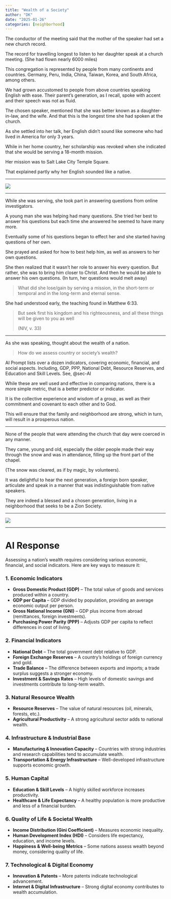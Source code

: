 ```yaml
---
title: "Wealth of a Society"
author: "DK"
date: "2025-01-26"
categories: [neighborhood]
---
```


The conductor of the meeting said that the mother of the speaker had set a new church record.

The record for travelling longest to listen to her daughter speak at a church meeting. (She had flown nearly 6000 miles)

This congregation is represented by people from many continents and countries. Germany, Peru, India, China, Taiwan, Korea, and South Africa, among others.

We had grown accustomed to people from above countries speaking English with ease. Their parent's generation, as I recall, spoke with accent and their speech was not as fluid.

The chosen speaker, mentioned that she was better known as a daughter-in-law, and the wife. And that this is the longest time she had spoken at the church.

As she settled into her talk, her English didn't sound like someone who had lived in America for only 3 years.

While in her home country, her scholarship was revoked when she indicated that she would be serving a 18-month mission.

Her mission was to Salt Lake City Temple Square.

That explained partly why her English sounded like a native.

------------------------------------------------------------------------

![](images/DSC_8148-EDIT-EFFECTS.jpg)

------------------------------------------------------------------------

While she was serving, she took part in answering questions from online investigators.

A young man she was helping had many questions. She tried her best to answer his questions but each time she answered he seemed to have many more.

Eventually some of his questions began to effect her and she started having questions of her own.

She prayed and asked for how to best help him, as well as answers to her own questions.

She then realized that it wasn't her role to answer his every question. But rather, she was to bring him closer to Christ. And then he would be able to answer his own questions. (In turn, her questions would melt away)

> What did she lose/gain by serving a mission, in the short-term or temporal and in the long-term and eternal sense.

She had understood early, the teaching found in Matthew 6:33.

> But seek first his kingdom and his righteousness, and all these things will be given to you as well
>
> (NIV, v. 33)

------------------------------------------------------------------------

As she was speaking, thought about the wealth of a nation.

> How do we assess country or society's wealth?

AI Prompt lists over a dozen indicators, covering economic, financial, and social aspects. Including, GDP, PPP, National Debt, Resource Reserves, and Education and Skill Levels. See, @sec-AI

While these are well used and effective in comparing nations, there is a more simple metric, that is a better predictor or indicator.

It is the collective experience and wisdom of a group, as well as their commitment and covenant to each other and to God.

This will ensure that the family and neighborhood are strong, which in turn, will result in a prosperous nation.

------------------------------------------------------------------------

None of the people that were attending the church that day were coerced in any manner.

They came, young and old, especially the older people made their way through the snow and was in attendance, filling up the front part of the chapel.

(The snow was cleared, as if by magic, by volunteers).

It was delightful to hear the next generation, a foreign born speaker, articulate and speak in a manner that was indistinguishable from native speakers.

They are indeed a blessed and a chosen generation, living in a neighborhood that seeks to be a Zion Society.

------------------------------------------------------------------------

![](images/20250203_180207.jpg)

------------------------------------------------------------------------

# AI Response {#sec-AI}

Assessing a nation's wealth requires considering various economic, financial, and social indicators. Here are key ways to measure it:

### **1. Economic Indicators**

-   **Gross Domestic Product (GDP)** – The total value of goods and services produced within a country.
-   **GDP per Capita** – GDP divided by population, providing an average economic output per person.
-   **Gross National Income (GNI)** – GDP plus income from abroad (remittances, foreign investments).
-   **Purchasing Power Parity (PPP)** – Adjusts GDP per capita to reflect differences in cost of living.

### **2. Financial Indicators**

-   **National Debt** – The total government debt relative to GDP.
-   **Foreign Exchange Reserves** – A country’s holdings of foreign currency and gold.
-   **Trade Balance** – The difference between exports and imports; a trade surplus suggests a stronger economy.
-   **Investment & Savings Rates** – High levels of domestic savings and investments contribute to long-term wealth.

### **3. Natural Resource Wealth**

-   **Resource Reserves** – The value of natural resources (oil, minerals, forests, etc.).
-   **Agricultural Productivity** – A strong agricultural sector adds to national wealth.

### **4. Infrastructure & Industrial Base**

-   **Manufacturing & Innovation Capacity** – Countries with strong industries and research capabilities tend to accumulate wealth.
-   **Transportation & Energy Infrastructure** – Well-developed infrastructure supports economic growth.

### **5. Human Capital**

-   **Education & Skill Levels** – A highly skilled workforce increases productivity.
-   **Healthcare & Life Expectancy** – A healthy population is more productive and less of a financial burden.

### **6. Quality of Life & Societal Wealth**

-   **Income Distribution (Gini Coefficient)** – Measures economic inequality.
-   **Human Development Index (HDI)** – Considers life expectancy, education, and income levels.
-   **Happiness & Well-being Metrics** – Some nations assess wealth beyond money, considering quality of life.

### **7. Technological & Digital Economy**

-   **Innovation & Patents** – More patents indicate technological advancement.
-   **Internet & Digital Infrastructure** – Strong digital economy contributes to wealth accumulation.
